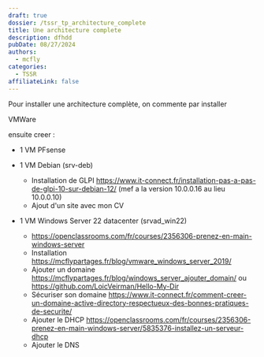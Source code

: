 ```yaml
---
draft: true
dossier: /tssr_tp_architecture_complete
title: Une architecture complete
description: dfhdd
pubDate: 08/27/2024
authors:
  - mcfly
categories:
  - TSSR
affiliateLink: false
---
```

Pour installer une architecture complète, on commente par installer 

VMWare

ensuite creer :

* 1 VM PFsense
* 1 VM Debian (srv-deb)

  * Installation de GLPI https://www.it-connect.fr/installation-pas-a-pas-de-glpi-10-sur-debian-12/ (mef a la version 10.0.0.16 au lieu 10.0.0.10)
  * Ajout d'un site avec mon CV
* 1 VM Windows Server 22 datacenter (srvad_win22) 

  * https://openclassrooms.com/fr/courses/2356306-prenez-en-main-windows-server
  * Installation https://mcflypartages.fr/blog/vmware_windows_server_2019/
  * Ajouter un domaine https://mcflypartages.fr/blog/windows_server_ajouter_domain/ ou https://github.com/LoicVeirman/Hello-My-Dir
  * Sécuriser son domaine https://www.it-connect.fr/comment-creer-un-domaine-active-directory-respectueux-des-bonnes-pratiques-de-securite/
  * Ajouter le DHCP https://openclassrooms.com/fr/courses/2356306-prenez-en-main-windows-server/5835376-installez-un-serveur-dhcp
  * Ajouter le DNS
